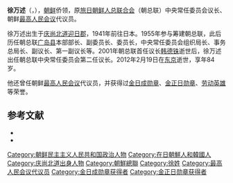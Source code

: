 '''徐万述'''（{{lang-ko|서만술}}，{{bd|1927年|4月17日|2012年|2月19日|catIdx=So Man-su}}），[[朝鲜|朝鲜]]侨领，原[[旅日朝鲜人总联合会|旅日朝鲜人总联合会]]（朝总联）中央常任委员会议长、朝鲜[[最高人民会议|最高人民会议]]代议员。

徐万述出生于[[庆尚北道_(日本统治时代)|庆尚北道]][[迎日郡|迎日郡]]，1941年前往日本。1955年参与筹建朝总联，此后历任朝总联[[广岛县|广岛县]]本部部长、副委员长、委员长，中央常任委员会组织局长、事务总局长、副议长、第一副议长等。2001年朝总联首任议长[[韩德铢|韩德铢]]逝世后，徐万述出任朝总联中央常任委员会第二任议长。2012年2月19日在[[东京|东京]]逝世，享年84岁。

他还曾任朝鲜[[最高人民会议|最高人民会议]]代议员，并获得过[[金日成勋章|金日成勋章]]、[[金正日勋章|金正日勋章]]、[[劳动英雄_(朝鲜)|劳动英雄]]等荣誉。

== 参考文献 ==
{{reflistH}}
* {{cite web|url=http://www.chaoxian.com.cn/tid-180232/|title=旅日朝总联议长徐万述逝世|publisher=朝鲜中国}}{{dead link|date=2018年2月 |bot=InternetArchiveBot |fix-attempted=yes }}
* {{cite web|url=http://china.kyodonews.jp/news/2012/02/25326.html|title=朝鲜总联第二任主席徐万述去世|publisher=共同网|date=2012-02-20}}
{{reflistF}}

{{朝鲜总联}}
{{DEFAULTSORT:So Man-sul}}
[[Category:朝鲜民主主义人民共和国政治人物|Category:朝鲜民主主义人民共和国政治人物]]
[[Category:在日朝鮮人和韓國人|Category:在日朝鮮人和韓國人]]
[[Category:庆尚北道出身人物|Category:庆尚北道出身人物]]
[[Category:朝鮮總聯|Category:朝鮮總聯]]
[[Category:徐姓|Category:徐姓]]
[[Category:最高人民会议代议员|Category:最高人民会议代议员]]
[[Category:金日成勋章获得者|Category:金日成勋章获得者]]
[[Category:金正日勋章获得者|Category:金正日勋章获得者]]